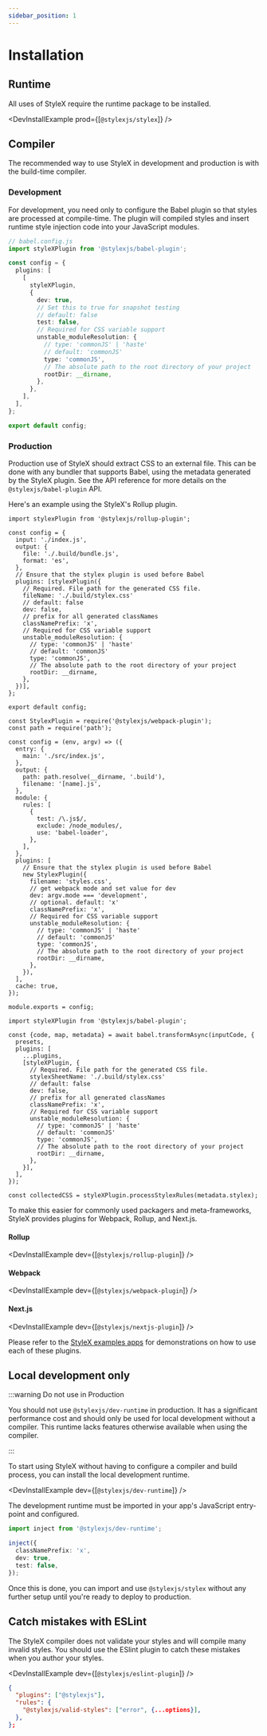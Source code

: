 ```yaml
---
sidebar_position: 1
---
```



# Installation

## Runtime

All uses of StyleX require the runtime package to be installed.

<DevInstallExample prod={[`@stylexjs/stylex`]} />

## Compiler

The recommended way to use StyleX in development and production is with the
build-time compiler.

### Development

For development, you need only to configure the Babel plugin so that styles are
processed at compile-time. The plugin will compiled styles and insert runtime
style injection code into your JavaScript modules.

```ts
// babel.config.js
import styleXPlugin from '@stylexjs/babel-plugin';

const config = {
  plugins: [
    [
      styleXPlugin,
      {
        dev: true,
        // Set this to true for snapshot testing
        // default: false
        test: false,
        // Required for CSS variable support
        unstable_moduleResolution: {
          // type: 'commonJS' | 'haste'
          // default: 'commonJS'
          type: 'commonJS',
          // The absolute path to the root directory of your project
          rootDir: __dirname,
        },
      },
    ],
  ],
};

export default config;
```

### Production

Production use of StyleX should extract CSS to an external file. This can be
done with any bundler that supports Babel, using the metadata generated by the
StyleX plugin. See the API reference for more details on the
`@stylexjs/babel-plugin` API.

Here's an example using the StyleX's Rollup plugin.

<Tabs>
<TabItem label="Rollup" value="rollup">

```tsx title="rollup.config.js"
import stylexPlugin from '@stylexjs/rollup-plugin';

const config = {
  input: './index.js',
  output: {
    file: './.build/bundle.js',
    format: 'es',
  },
  // Ensure that the stylex plugin is used before Babel
  plugins: [stylexPlugin({
    // Required. File path for the generated CSS file.
    fileName: './.build/stylex.css'
    // default: false
    dev: false,
    // prefix for all generated classNames
    classNamePrefix: 'x',
    // Required for CSS variable support
    unstable_moduleResolution: {
      // type: 'commonJS' | 'haste'
      // default: 'commonJS'
      type: 'commonJS',
      // The absolute path to the root directory of your project
      rootDir: __dirname,
    },
  })],
};

export default config;
```

</TabItem>

<TabItem label="Webpack" value="webpack">

```tsx title="webpack.config.js"
const StylexPlugin = require('@stylexjs/webpack-plugin');
const path = require('path');

const config = (env, argv) => ({
  entry: {
    main: './src/index.js',
  },
  output: {
    path: path.resolve(__dirname, '.build'),
    filename: '[name].js',
  },
  module: {
    rules: [
      {
        test: /\.js$/,
        exclude: /node_modules/,
        use: 'babel-loader',
      },
    ],
  },
  plugins: [
    // Ensure that the stylex plugin is used before Babel
    new StylexPlugin({
      filename: 'styles.css',
      // get webpack mode and set value for dev
      dev: argv.mode === 'development',
      // optional. default: 'x'
      classNamePrefix: 'x',
      // Required for CSS variable support
      unstable_moduleResolution: {
        // type: 'commonJS' | 'haste'
        // default: 'commonJS'
        type: 'commonJS',
        // The absolute path to the root directory of your project
        rootDir: __dirname,
      },
    }),
  ],
  cache: true,
});

module.exports = config;
```

</TabItem>

<TabItem label="Babel" value="babel">

```tsx title=".babelrc.js"
import styleXPlugin from '@stylexjs/babel-plugin';

const {code, map, metadata} = await babel.transformAsync(inputCode, {
  presets,
  plugins: [
    ...plugins,
    [styleXPlugin, {
      // Required. File path for the generated CSS file.
      stylexSheetName: './.build/stylex.css'
      // default: false
      dev: false,
      // prefix for all generated classNames
      classNamePrefix: 'x',
      // Required for CSS variable support
      unstable_moduleResolution: {
        // type: 'commonJS' | 'haste'
        // default: 'commonJS'
        type: 'commonJS',
        // The absolute path to the root directory of your project
        rootDir: __dirname,
      },
    }],
  ],
});

const collectedCSS = styleXPlugin.processStylexRules(metadata.stylex);
```

</TabItem>

</Tabs>

To make this easier for commonly used packagers and meta-frameworks, StyleX
provides plugins for Webpack, Rollup, and Next.js.

#### Rollup

<DevInstallExample dev={[`@stylexjs/rollup-plugin`]} />

#### Webpack

<DevInstallExample dev={[`@stylexjs/webpack-plugin`]} />

#### Next.js

<DevInstallExample dev={[`@stylexjs/nextjs-plugin`]} />

Please refer to the
[StyleX examples apps](https://github.com/facebookexternal/stylex/tree/main/apps)
for demonstrations on how to use each of these plugins.

## Local development only

:::warning Do not use in Production

You should not use `@stylexjs/dev-runtime` in production. It has a significant
performance cost and should only be used for local development without a
compiler. This runtime lacks features otherwise available when using the
compiler.

:::

To start using StyleX without having to configure a compiler and build process,
you can install the local development runtime.

<DevInstallExample dev={[`@stylexjs/dev-runtime`]} />

The development runtime must be imported in your app's JavaScript entry-point
and configured.

```ts
import inject from '@stylexjs/dev-runtime';

inject({
  classNamePrefix: 'x',
  dev: true,
  test: false,
});
```

Once this is done, you can import and use `@stylexjs/stylex` without any further
setup until you're ready to deploy to production.

## Catch mistakes with ESLint

The StyleX compiler does not validate your styles and will compile many invalid
styles. You should use the ESlint plugin to catch these mistakes when you author
your styles.

<DevInstallExample dev={[`@stylexjs/eslint-plugin`]} />

```json
{
  "plugins": ["@stylexjs"],
  "rules": {
    "@stylexjs/valid-styles": ["error", {...options}],
  },
};
```
